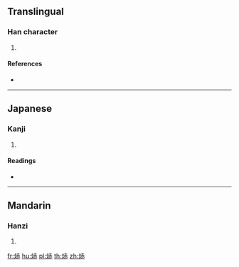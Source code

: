 {{character info/new}}
==Translingual==

===Han character===
{{Han char|rn=86|rad=火|as=07|sn=11|four=|canj=FGLC|ids=⿰火赤}}

# {{defn|Han|sort=火07}}

====References====
* {{Han ref|kx=0672.130|dkj=19068|dj=1080.280|hdz=32203.060|uh=7103|ud=28931}}

----

==Japanese==

===Kanji===
{{ja-kanji|grade=|rs=火07}}

# {{defn|lang=ja|sort=火07}}

====Readings====
* {{ja-readings|on=[[かく]] (kaku), [[きゃく]] (kyaku), [[けき]] (keki)|kun=[[あかい]] (akai)}}

----

==Mandarin==

===Hanzi===
{{cmn-hanzi|pin=[[hè]] ([[he4]])|wg=ho<sup>4</sup>}}

# {{defn|lang=cmn|sort=火07}}

[[fr:焃]]
[[hu:焃]]
[[pl:焃]]
[[th:焃]]
[[zh:焃]]
